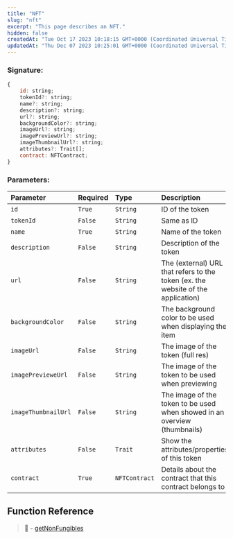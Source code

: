 ```yaml
---
title: "NFT"
slug: "nft"
excerpt: "This page describes an NFT."
hidden: false
createdAt: "Tue Oct 17 2023 10:18:15 GMT+0000 (Coordinated Universal Time)"
updatedAt: "Thu Dec 07 2023 10:25:01 GMT+0000 (Coordinated Universal Time)"
---
```

### Signature:

```javascript
{
    id: string;
    tokenId?: string;
    name?: string;
    description?: string;
    url?: string;
    backgroundColor?: string;
    imageUrl?: string;
    imagePreviewUrl?: string;
    imageThumbnailUrl?: string;
    attributes?: Trait[];
    contract: NFTContract;
}
```

### Parameters:

| Parameter           | Required | Type          | Description                                                                          |
| :------------------ | :------- | :------------ | :----------------------------------------------------------------------------------- |
| `id`                | `True`   | `String`      | ID of the token                                                                      |
| `tokenId`           | `False`  | `String`      | Same as ID                                                                           |
| `name`              | `True`   | `String`      | Name of the token                                                                    |
| `description`       | `False`  | `String`      | Description of the token                                                             |
| `url`               | `False`  | `String`      | The \(external\) URL that refers to the token \(ex. the website of the application\) |
| `backgroundColor`   | `False`  | `String`      | The background color to be used when displaying the item                             |
| `imageUrl`          | `False`  | `String`      | The image of the token \(full res\)                                                  |
| `imagePrevieweUrl`  | `False`  | `String`      | The image of the token to be used when previewing                                    |
| `imageThumbnailUrl` | `False`  | `String`      | The image of the token to be used when showed in an overview \(thumbnails\)          |
| `attributes`        | `False`  | `Trait`       | Show the attributes/properties of this token                                         |
| `contract`          | `True`   | `NFTContract` | Details about the contract that this contract belongs to                             |

## Function Reference

> 📘 - [getNonFungibles](https://venly.readme.io/docs/getnonfungibles)
